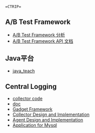  =CTRIP=
==A/B Test Framework==
* [[ab/ab_test_analysis|A/B Test Framework 分析]]
* [[ab/api_doc|A/B Test Framework API 文档]]
 
==Java平台==
* [[java/java_teach|java_teach]]

==Central Logging ==
* [[logging/cellector|collector code]]
* [[logging|doc]]
* [[logging/gadget_framework|Gadget Framework]]
* [[logging/collector_d_i|Collector Design and Implementation]]
* [[logging/agent_design|Agent Design and Implementation]]
* [[logging/application_for_mysql|Application for Mysql]]
 
